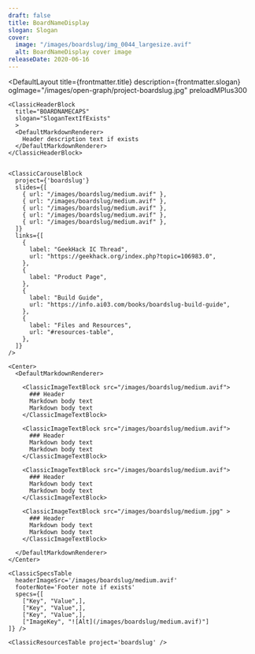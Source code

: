 ```yaml
---
draft: false
title: BoardNameDisplay
slogan: Slogan
cover:
  image: "/images/boardslug/img_0044_largesize.avif"
  alt: BoardNameDisplay cover image
releaseDate: 2020-06-16
---
```


<DefaultLayout 
  title={frontmatter.title} 
  description={frontmatter.slogan}
  ogImage="/images/open-graph/project-boardslug.jpg"
  preloadMPlus300
>

  <ClassicBlurredHeader src={frontmatter.cover.image} />

  <div class="container mx-auto">

    <ClassicHeaderBlock 
      title="BOARDNAMECAPS"
      slogan="SloganTextIfExists"
      >
      <DefaultMarkdownRenderer>
        Header description text if exists
      </DefaultMarkdownRenderer>
    </ClassicHeaderBlock>


    <ClassicCarouselBlock 
      project={'boardslug'} 
      slides={[
        { url: "/images/boardslug/medium.avif" },
        { url: "/images/boardslug/medium.avif" },
        { url: "/images/boardslug/medium.avif" },
        { url: "/images/boardslug/medium.avif" },
        { url: "/images/boardslug/medium.avif" },
      ]} 
      links={[
        {
          label: "GeekHack IC Thread",
          url: "https://geekhack.org/index.php?topic=106983.0",
        },
        {
          label: "Product Page",
        },
        {
          label: "Build Guide",
          url: "https://info.ai03.com/books/boardslug-build-guide",
        },
        {
          label: "Files and Resources",
          url: "#resources-table",
        },
      ]}
    />

    <Center>
      <DefaultMarkdownRenderer>

        <ClassicImageTextBlock src="/images/boardslug/medium.avif">
          ### Header
          Markdown body text  
          Markdown body text  
        </ClassicImageTextBlock>

        <ClassicImageTextBlock src="/images/boardslug/medium.avif">
          ### Header
          Markdown body text  
          Markdown body text  
        </ClassicImageTextBlock> 

        <ClassicImageTextBlock src="/images/boardslug/medium.avif">
          ### Header
          Markdown body text  
          Markdown body text  
        </ClassicImageTextBlock> 

        <ClassicImageTextBlock src="/images/boardslug/medium.jpg" >
          ### Header
          Markdown body text  
          Markdown body text  
        </ClassicImageTextBlock>

      </DefaultMarkdownRenderer>
    </Center>

    <ClassicSpecsTable 
      headerImageSrc='/images/boardslug/medium.avif' 
      footerNote='Footer note if exists'
      specs={[
        ["Key", "Value",],
        ["Key", "Value",],
        ["Key", "Value",],
        ["ImageKey", "![Alt](/images/boardslug/medium.avif)"]
    ]} />

    <ClassicResourcesTable project='boardslug' />

  </div>

</DefaultLayout>